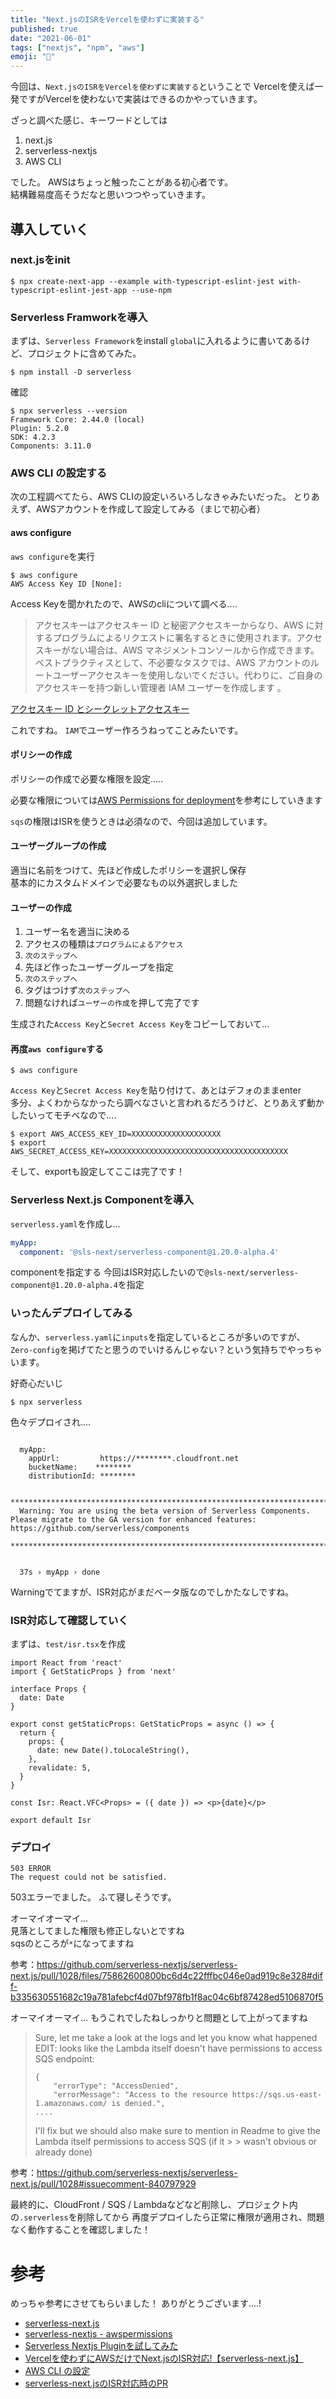 ```yaml
---
title: "Next.jsのISRをVercelを使わずに実装する"
published: true
date: "2021-06-01"
tags: ["nextjs", "npm", "aws"]
emoji: "🤔"
---
```


今回は、`Next.jsのISRをVercelを使わずに実装する`ということで
Vercelを使えば一発ですがVercelを使わないで実装はできるのかやっていきます。

ざっと調べた感じ、キーワードとしては

1. next.js
2. serverless-nextjs
3. AWS CLI

でした。 
AWSはちょっと触ったことがある初心者です。  
結構難易度高そうだなと思いつつやっていきます。

## 導入していく

### next.jsをinit

```
$ npx create-next-app --example with-typescript-eslint-jest with-typescript-eslint-jest-app --use-npm
```

### Serverless Framworkを導入

まずは、`Serverless Framework`をinstall
`global`に入れるように書いてあるけど、プロジェクトに含めてみた。

```
$ npm install -D serverless
```

確認

```
$ npx serverless --version
Framework Core: 2.44.0 (local)
Plugin: 5.2.0
SDK: 4.2.3
Components: 3.11.0
```

### AWS CLI の設定する

次の工程調べてたら、AWS CLIの設定いろいろしなきゃみたいだった。
とりあえず、AWSアカウントを作成して設定してみる（まじで初心者）

#### aws configure
`aws configure`を実行

```
$ aws configure
AWS Access Key ID [None]:
```

Access Keyを聞かれたので、AWSのcliについて調べる....

>アクセスキーはアクセスキー ID と秘密アクセスキーからなり、AWS に対するプログラムによるリクエストに署名するときに使用されます。アクセスキーがない場合は、AWS マネジメントコンソールから作成できます。ベストプラクティスとして、不必要なタスクでは、AWS アカウントのルートユーザーアクセスキーを使用しないでください。代わりに、ご自身のアクセスキーを持つ新しい管理者 IAM ユーザーを作成します 。 

[アクセスキー ID とシークレットアクセスキー](https://docs.aws.amazon.com/ja_jp/cli/latest/userguide/cli-configure-quickstart.html#cli-configure-quickstart-creds)

これですね。
`IAM`でユーザー作ろうねってことみたいです。


#### ポリシーの作成
ポリシーの作成で必要な権限を設定.....

必要な権限については[AWS Permissions for deployment](https://github.com/serverless-nextjs/serverless-next.js#aws-permissions-for-deployment)を参考にしていきます

`sqs`の権限はISRを使うときは必須なので、今回は追加しています。

#### ユーザーグループの作成

適当に名前をつけて、先ほど作成したポリシーを選択し保存  
基本的にカスタムドメインで必要なもの以外選択しました

#### ユーザーの作成

1. ユーザー名を適当に決める
2. アクセスの種類は`プログラムによるアクセス`
3. `次のステップへ`
4. 先ほど作ったユーザーグループを指定
5. `次のステップへ`
6. タグはつけず`次のステップへ`
7. 問題なければ`ユーザーの作成`を押して完了です

生成された`Access Key`と`Secret Access Key`をコピーしておいて...


#### 再度`aws configure`する

```
$ aws configure
```

`Access Key`と`Secret Access Key`を貼り付けて、あとはデフォのままenter  
多分、よくわからなかったら調べなさいと言われるだろうけど、とりあえず動かしたいってモチベなので....

```
$ export AWS_ACCESS_KEY_ID=XXXXXXXXXXXXXXXXXXXX
$ export AWS_SECRET_ACCESS_KEY=XXXXXXXXXXXXXXXXXXXXXXXXXXXXXXXXXXXXXXXX
```

そして、exportも設定してここは完了です！

### Serverless Next.js Componentを導入

`serverless.yaml`を作成し...

```javascript:serverless.yaml
myApp:
  component: '@sls-next/serverless-component@1.20.0-alpha.4'
```

componentを指定する
今回はISR対応したいので`@sls-next/serverless-component@1.20.0-alpha.4`を指定

### いったんデプロイしてみる

なんか、`serverless.yaml`に`inputs`を指定しているところが多いのですが、`Zero-config`を掲げてたと思うのでいけるんじゃない？という気持ちでやっちゃいます。

好奇心だいじ

```
$ npx serverless
```

色々デプロイされ....

```

  myApp: 
    appUrl:         https://********.cloudfront.net
    bucketName:    ********
    distributionId: ********

  ******************************************************************************************************************************************************************
  Warning: You are using the beta version of Serverless Components. Please migrate to the GA version for enhanced features: https://github.com/serverless/components
  ******************************************************************************************************************************************************************


  37s › myApp › done
```
Warningでてますが、ISR対応がまだベータ版なのでしかたなしですね。


### ISR対応して確認していく

まずは、`test/isr.tsx`を作成

```typescript:test/isr.tsx
import React from 'react'
import { GetStaticProps } from 'next'

interface Props {
  date: Date
}

export const getStaticProps: GetStaticProps = async () => {
  return {
    props: {
      date: new Date().toLocaleString(),
    },
    revalidate: 5,
  }
}

const Isr: React.VFC<Props> = ({ date }) => <p>{date}</p>

export default Isr

```

### デプロイ

```
503 ERROR
The request could not be satisfied.
```

503エラーでました。
ふて寝しそうです。


オーマイオーマイ...  
見落としてました権限も修正しないとですね  
sqsのところが`*`になってますね

参考：https://github.com/serverless-nextjs/serverless-next.js/pull/1028/files/75862600800bc6d4c22fffbc046e0ad919c8e328#diff-b335630551682c19a781afebcf4d07bf978fb1f8ac04c6bf87428ed5106870f5

オーマイオーマイ...
もうこれでしたねしっかりと問題として上がってますね

> Sure, let me take a look at the logs and let you know what happened
> EDIT: looks like the Lambda itself doesn't have permissions to access SQS endpoint:
> ```
> {
>     "errorType": "AccessDenied",
>     "errorMessage": "Access to the resource https://sqs.us-east-1.amazonaws.com/ is denied.",
> ....
> ```
> I'll fix but we should also make sure to mention in Readme to give the Lambda itself permissions to access SQS (if it > > wasn't obvious or already done)

参考：https://github.com/serverless-nextjs/serverless-next.js/pull/1028#issuecomment-840797929


最終的に、CloudFront / SQS / Lambdaなどなど削除し、プロジェクト内の`.serverless`を削除してから
再度デプロイしたら正常に権限が適用され、問題なく動作することを確認しました！


# 参考

めっちゃ参考にさせてもらいました！
ありがとうございます....!

- [serverless-next.js](https://github.com/serverless-nextjs/serverless-next.js#readme)
- [serverless-nextjs - awspermissions](https://serverless-nextjs.com/docs/awspermissions/)
- [Serverless Nextjs Pluginを試してみた](https://dev.classmethod.jp/articles/tried-serverless-nextjst-plugin/)
- [Vercelを使わずにAWSだけでNext.jsのISR対応!【serverless-next.js】](https://zenn.dev/makumattun/articles/6e260f3a5af117)
- [AWS CLI の設定](https://docs.aws.amazon.com/ja_jp/cli/latest/userguide/cli-configure-quickstart.html)
- [serverless-next.jsのISR対応時のPR](https://github.com/serverless-nextjs/serverless-next.js/pull/1028)
